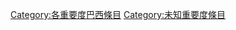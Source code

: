 {{Articles by Importance|topic=巴西|project=巴西|format=toc}}
{{Wikipedia category}}
{{emptycat}}
[[Category:各重要度巴西條目|Category:各重要度巴西條目]]
[[Category:未知重要度條目|Category:未知重要度條目]]